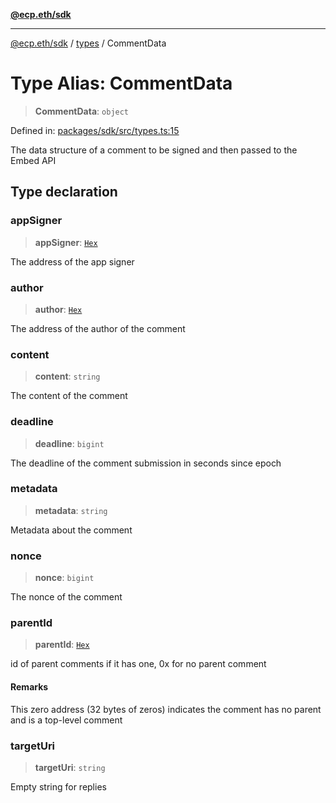 [**@ecp.eth/sdk**](/sdk-reference/index.mdx)

***

[@ecp.eth/sdk](/sdk-reference/index.mdx) / [types](/sdk-reference/types/index.mdx) / CommentData

# Type Alias: CommentData

> **CommentData**: `object`

Defined in: [packages/sdk/src/types.ts:15](https://github.com/ecp-eth/comments-monorepo/blob/main/packages/sdk/src/types.ts#L15)

The data structure of a comment to be signed and then passed to the Embed API

## Type declaration

### appSigner

> **appSigner**: [`Hex`](/sdk-reference/types/type-aliases/Hex.mdx)

The address of the app signer

### author

> **author**: [`Hex`](/sdk-reference/types/type-aliases/Hex.mdx)

The address of the author of the comment

### content

> **content**: `string`

The content of the comment

### deadline

> **deadline**: `bigint`

The deadline of the comment submission in seconds since epoch

### metadata

> **metadata**: `string`

Metadata about the comment

### nonce

> **nonce**: `bigint`

The nonce of the comment

### parentId

> **parentId**: [`Hex`](/sdk-reference/types/type-aliases/Hex.mdx)

id of parent comments if it has one, 0x for no parent comment

#### Remarks

This zero address (32 bytes of zeros) indicates the comment has no parent and is a top-level comment

### targetUri

> **targetUri**: `string`

Empty string for replies
